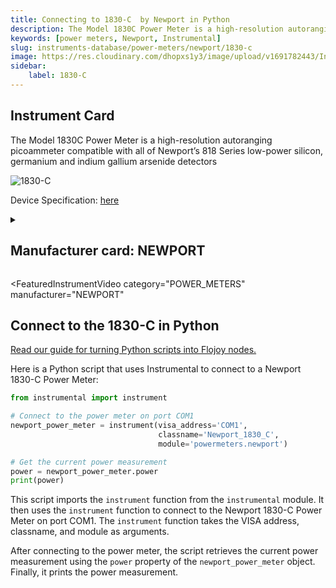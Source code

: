 ```yaml
---
title: Connecting to 1830-C  by Newport in Python
description: The Model 1830C Power Meter is a high-resolution autoranging picoammeter compatible with all of Newport’s 818 Series low-power silicon, germanium and indium gallium arsenide detectors
keywords: [power meters, Newport, Instrumental] 
slug: instruments-database/power-meters/newport/1830-c 
image: https://res.cloudinary.com/dhopxs1y3/image/upload/v1691782443/Instruments/Power%20Meters/1830-C/1830-C.jpg
sidebar:
    label: 1830-C 
---
```



## Instrument Card

The Model 1830C Power Meter is a high-resolution autoranging picoammeter compatible with all of Newport’s 818 Series low-power silicon, germanium and indium gallium arsenide detectors


![1830-C](https://res.cloudinary.com/dhopxs1y3/image/upload/v1691782443/Instruments/Power%20Meters/1830-C/1830-C.jpg)

Device Specification: [here](/instruments-database/all-instruments)

<details style={{ marginTop: "15px"}}>
<summary><h2 style={{display:'inline'}}>Manufacturer card: NEWPORT</h2></summary>

![NEWPORT](https://res.cloudinary.com/dhopxs1y3/image/upload/v1692806178/Instruments/Vendor%20Logos/Newport.png)

Newport provides a wide range of photonics technology and products designed to enhance the capabilities and productivity of our customers' applications.

- Headquarters: Irvine, California, United States
- Yearly Revenue (millions, USD): 3500
- Vendor Website: [here](https://www.newport.com/)

</details>


<FeaturedInstrumentVideo
  category="POWER_METERS"
  manufacturer="NEWPORT"
></FeaturedInstrumentVideo>

## Connect to the 1830-C in Python

[Read our guide for turning Python scripts into Flojoy nodes.](https://docs.flojoy.ai/contribution/blocks/custom-flojoy-block/)


<Tabs>

<TabItem value="Flojoy" label="Flojoy" className="flojoy-instrument-tabs">

<NodeCardCollection category='POWER_METERS' manufacturer='NEWPORT'></NodeCardCollection>

</TabItem>
<TabItem value="Instrumental" label="Instrumental">

Here is a Python script that uses Instrumental to connect to a Newport 1830-C Power Meter:

```python
from instrumental import instrument

# Connect to the power meter on port COM1
newport_power_meter = instrument(visa_address='COM1',
                                 classname='Newport_1830_C',
                                 module='powermeters.newport')

# Get the current power measurement
power = newport_power_meter.power
print(power)
```

This script imports the `instrument` function from the `instrumental` module. It then uses the `instrument` function to connect to the Newport 1830-C Power Meter on port COM1. The `instrument` function takes the VISA address, classname, and module as arguments.

After connecting to the power meter, the script retrieves the current power measurement using the `power` property of the `newport_power_meter` object. Finally, it prints the power measurement.

</TabItem>
</Tabs>